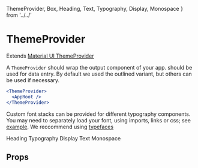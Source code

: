   ThemeProvider,
  Box,
  Heading,
  Text,
  Typography,
  Display,
  Monospace
} from '../../'

<Meta title="components|ThemeProvider" component={ThemeProvider} />

# ThemeProvider

Extends [Material UI ThemeProvider](https://material-ui.com/styles/api/#themeprovider)

A `ThemeProvider` should wrap the output component of your app. should be used for data entry. By default we used the outlined variant,
but others can be used if necessary.

```jsx
<ThemeProvider>
  <AppRoot />
</ThemeProvider>
```

Custom font stacks can be provided for different typography components. You may need to separately load your font, using imports, links or css; see [example](https://github.com/commitd/components/tree/master/example).
We reccommend using [typefaces](https://github.com/KyleAMathews/typefaces)

<Preview>
  <Story name="default">
    <ThemeProvider
      fonts={{
        main: '"Helvetica Neue"',
        text: '"Times New Roman"',
        display: 'Arial, sans-serif',
        mono: 'monospace'
      }}
    >
      <Heading.h2>Heading</Heading.h2>
      <Typography>Typography</Typography>
      <Display.d1>Display</Display.d1>
      <Text>Text</Text>
      <Monospace>Monospace</Monospace>
    </ThemeProvider>
  </Story>
</Preview>

## Props

<Props of={ThemeProviderDocs} />
